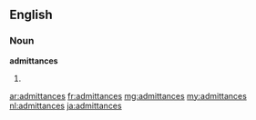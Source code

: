 ==English==

===Noun===
'''admittances'''
# {{plural of|admittance}}

[[ar:admittances]]
[[fr:admittances]]
[[mg:admittances]]
[[my:admittances]]
[[nl:admittances]]
[[ja:admittances]]
